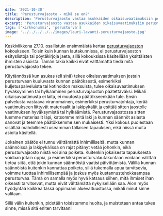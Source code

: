 ```yaml
---
date: '2021-10-30'
title: 'Perusturvajaosto - mikä se on?'
description: 'Perusturvajaosto vastaa asukkaiden oikaisuvaatimuksiin perusturvaan liittyvissä asioissa. Vaikka kokousten sisältö on yksityisyydensuojan alaista, voi näistä tapauksista ottaa opiksi.'
excerpt: 'Perusturvajaosto vastaa asukkaiden oikaisuvaatimuksiin perusturvaan liittyvissä asioissa. Vaikka kokousten sisältö on yksityisyydensuojan alaista, voi näistä tapauksista ottaa opiksi.'
tags: ['kirkkonummi', 'perusturva']
image: '../../../../../images/lauri-lavanti-perusturvajaosto.jpg'
---
```


Keskiviikkona 27.10. osallistuin ensimmäistä kertaa [perusturvajaoston](https://www.kirkkonummi.fi/perusturvajaosto) kokoukseen. Toisin kuin kunnan lautakunnissa, ei perusturvajaoston esityslistoja tai pöytäkirjoja jaeta, sillä kokouksissa käsitellään yksittäisten ihmisten asioista. Tämän takia kaikki eivät välttämättä tiedä mitä perusturvajaosto tekee.

Käytännössä kun asukas (eli sinä) tekee oikaisuvaatimuksen jostain perusturvaan kuuluvasta kunnan päätöksestä, esimerkiksi kuljetuspalveluista tai kotihoidon maksuista, tulee oikaisuvaatimuksen hyväksyminen tai hylkääminen perusturvajaoston päätettäväksi. Mikäli oikaisuvaatimusta ei laita, ei muutosta päätökseenkään tule. Ensin palvelusta vastaava viranomainen, esimerkiksi perusturvajohtaja, kerää vaatimukseen liittyvät materiaalit ja lakipykälät ja esittää sitten jaostolle vaatimuksen hyväksymistä tai hylkäämistä. Perusturvajaostossa sitten luemme materiaalit läpi, katsomme mitä laki ja kunnan säännöt asiasta sanovat ja teemme päätöksemme sen mukaisesti. Yksi kokous puolestaan sisältää mahdollisesti useamman tällaisen tapauksen, eikä niissä muita asioita käsitellä.

Jokainen päätös ei tunnu välttämättä inhimilliseltä, mutta kunnan säännöissä ja lakipykälissä on rajat pitänyt vetää johonkin, eikä perusturvajaosto niistä voi aina poiketa. Kuitenkin jokaisesta tapauksesta voidaan jotain oppia, ja esimerkiksi perusturvalautakuntaan voidaan välittää tietoa siitä, että jokin kunnan säännöistä vaatisi päivittämistä. Välillä kunnan säännöistä kuitenkin kannattaa poiketa, sillä tukemalla apua tarvitsevia, voimme tuottaa inhimillisempää ja joskus myös kustannustehokkaampaa perusturvaa. Tämä on samalla myös hyvä katsaus siihen, mitä ihmiset ihan oikeasti tarvitsevat, mutta eivät välttämättä nykyisellään saa. Aion myös hyödyntää kaikkea tässä oppimaani aluevaltuustossa, mikäli minut sinne valitaan.

Sillä välin kuitenkin, pidetään toisistamme huolta, ja muistetaan antaa tukea sinne, missä sitä eniten tarvitaan!
